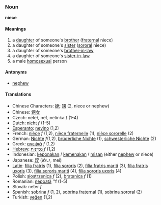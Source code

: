 ===Noun===
'''niece'''

====Meanings====
#a [[daughter]] of someone's [[brother]] ([[fraternal]] niece)
#a daughter of someone's [[sister]] ([[sororal]] niece)
#a daughter of someone's [[brother-in-law]]
#a daughter of someone's [[sister-in-law]]
#a male [[homosexual]] person

====Antonyms====
*[[nephew]]

====Translations====
*Chinese Characters: [[姪]]; [[甥]] (2, niece or nephew)
*Chinese: [[甥女]]
*Czech: neteř, neť, netinka  ''f'' (1-4)
*Dutch: [[nicht]] ''f'' (1-5)
*[[Esperanto]]: [[nevino]] (1,2)
*French: [[nièce]] ''f'' (1,2), [[nièce fraternelle]] (1), [[nièce sororelle]] (2)
*German: [[Nichte]] ''f''(1,2), [[brüderliche Nichte]] (1), [[schwesterliche Nichte]] (2)
*Greek: [[ανεψιά]] ''f'' (1,2)
*[[Hebrew]]: [[נֶכְדָּנִית]] ''f'' (1,2)
*Indonesian: [[keponakan]] / [[kemenakan]] / [[misan]] (either [[nephew]] or niece)
*Japanese: [[姪]] (めい, mei)
*[[Latin]]: [[filia fratris]] (1), [[filia sororis]] (2), [[filia fratris mariti]] (3), [[filia fratris uxoris]] (3), [[filia sororis mariti]] (4), [[filia sororis uxoris]] (4)
*Polish: [[siostrzenica]] ''f'' (2), [[bratanica]] ''f'' (1)
*Romanian: [[nepoată]] ''f (1-5)
*Slovak: neter  ''f''
*Spanish: [[sobrina]] ''f'' (1, 2), [[sobrina fraternal]] (1), [[sobrina sororal]] (2)
*Turkish: [[yeğen]] (1,2)